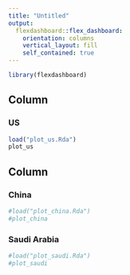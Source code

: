 ```yaml
---
title: "Untitled"
output: 
  flexdashboard::flex_dashboard:
    orientation: columns
    vertical_layout: fill
    self_contained: true
---
```


```r
library(flexdashboard)
```

Column {data-width=600}
-----------------------------------------------------------------------

### US

```r
load("plot_us.Rda")
plot_us
```

Column {data-width=400}
-----------------------------------------------------------------------

### China

```r
#load("plot_china.Rda")
#plot_china
```

### Saudi Arabia

```r
#load("plot_saudi.Rda")
#plot_saudi
```

